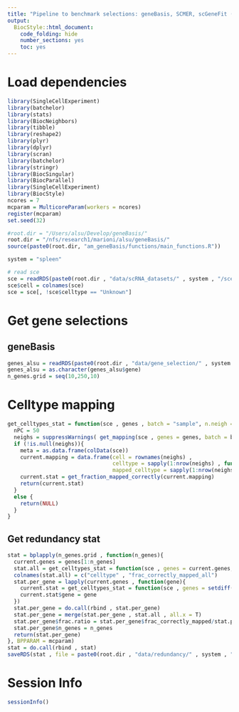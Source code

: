 ```yaml
---
title: "Pipeline to benchmark selections: geneBasis, SCMER, scGeneFit (marker selection) for cell score"
output:
  BiocStyle::html_document:
    code_folding: hide
    number_sections: yes
    toc: yes  
---
```

# Load dependencies

```r


library(SingleCellExperiment)
library(batchelor)
library(stats)
library(BiocNeighbors)
library(tibble)
library(reshape2)
library(plyr)
library(dplyr)
library(scran)
library(batchelor)
library(stringr)
library(BiocSingular)
library(BiocParallel)
library(SingleCellExperiment)
library(BiocStyle)
ncores = 7
mcparam = MulticoreParam(workers = ncores)
register(mcparam)
set.seed(32)

#root.dir = "/Users/alsu/Develop/geneBasis/"
root.dir = "/nfs/research1/marioni/alsu/geneBasis/"
source(paste0(root.dir, "am_geneBasis/functions/main_functions.R"))

system = "spleen"

# read sce 
sce = readRDS(paste0(root.dir , "data/scRNA_datasets/" , system , "/sce_" , system , ".Rds"))
sce$cell = colnames(sce)
sce = sce[, !sce$celltype == "Unknown"]

```


# Get gene selections

## geneBasis

```r

genes_alsu = readRDS(paste0(root.dir , "data/gene_selection/" , system , "/" , "gene_selection.Rds"))
genes_alsu = as.character(genes_alsu$gene)
n_genes.grid = seq(10,250,10)

```

# Celltype mapping

```r



get_celltypes_stat = function(sce , genes , batch = "sample", n.neigh = 5){
  nPC = 50
  neighs = suppressWarnings( get_mapping(sce , genes = genes, batch = batch, n.neigh = n.neigh, nPC = nPC , get.dist = F , type = "together"))
  if (!is.null(neighs)){
    meta = as.data.frame(colData(sce))
    current.mapping = data.frame(cell = rownames(neighs) ,
                                 celltype = sapply(1:nrow(neighs) , function(i) meta$celltype[meta$cell == rownames(neighs)[i]]) ,
                                 mapped_celltype = sapply(1:nrow(neighs), function(i) getmode(meta$celltype[match(neighs[i,] , meta$cell)] , 1:n.neigh) ))
    current.stat = get_fraction_mapped_correctly(current.mapping)
    return(current.stat)
  }
  else {
    return(NULL)
  }
}


```

## Get redundancy stat

```r



stat = bplapply(n_genes.grid , function(n_genes){
  current.genes = genes[1:n_genes]
  stat.all = get_celltypes_stat = function(sce , genes = current.genes, batch = "sample", n.neigh = 5)
  colnames(stat.all) = c("celltype" , "frac_correctly_mapped_all")  
  stat.per_gene = lapply(current.genes , function(gene){
    current.stat = get_celltypes_stat = function(sce , genes = setdiff(current.genes,gene) , batch = "sample", n.neigh = 5)
    current.stat$gene = gene  
  })
  stat.per_gene = do.call(rbind , stat.per_gene)
  stat.per_gene = merge(stat.per_gene , stat.all , all.x = T)
  stat.per_gene$frac.ratio = stat.per_gene$frac_correctly_mapped/stat.per_gene$frac_correctly_mapped_all
  stat.per_gene$n_genes = n_genes
  return(stat.per_gene)
}, BPPARAM = mcparam)
stat = do.call(rbind , stat)
saveRDS(stat , file = paste0(root.dir , "data/redundancy/" , system , "/redundancy_celltypes.Rds"))

```


# Session Info

```r
sessionInfo()
```
